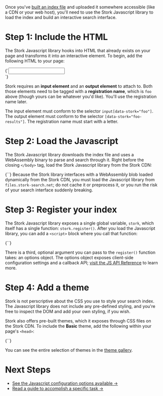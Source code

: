 
<div>

Once you've [built an index file](/docs/build) and uploaded it somewhere accessible (like a CDN or your web host), you'll need to use the Stork Javascript library to load the index and build an interactive search interface.

# Step 1: Include the HTML

The Stork Javascript library hooks into HTML that already exists on your page and transforms it into an interactive element. To begin, add the following HTML to your page:

<Codeblock lang="html">
  {`<input data-stork="foo" />
<div data-stork="foo-results"></div>`}
</Codeblock>

Stork requires an **input element** and an **output element** to attach to. Both those elements need to be tagged with a **registration name**, which is `foo` above (though yours can be whatever you'd like). You'll use the registration name later.

<DocsNote>
  The input element must conform to the selector <code>input[data-stork="foo"]</code>.<br />
  The output element must conform to the selector <code>[data-stork="foo-results"]</code>.
  The registration name must start with a letter.
</DocsNote>

</div>

# Step 2: Load the Javascript

The Stork Javascript library downloads the index file and uses a WebAssembly binary to parse and search through it. Right before the closing `</body>` tag, load the Stork Javascript library from the Stork CDN:

<Codeblock lang="html">
  {`<script src="https://files.stork-search.net/stork.js"></script>`}
</Codeblock>

<DocsNote>
  Because the Stork library interfaces with a WebAssembly blob loaded dynamically from the Stork CDN, you must load the Javascript library from <code>files.stork-search.net</code>; do not cache it or preprocess it, or you run the risk of your search interface suddenly breaking.
</DocsNote>

# Step 3: Register your index

The Stork Javascript library exposes a single global variable, `stork`, which itself has a single function: `stork.register()`. After you load the Javascript library, you can add a `<script>` block where you call that function:

<Codeblock lang="html">
  {`<script>
    stork.register("foo", "https://your-url.com/index-file");
</script>`}
</Codeblock>

There is a third, optional argument you can pass to the `register()` function takes: an options object. The options object exposes client-side configuration settings and a callback API; [visit the JS API Reference](/docs/js-ref) to learn more.

# Step 4: Add a theme

Stork is not perscriptive about the CSS you use to style your search index. The Javascript library does not include any pre-defined styling, and you're free to inspect the DOM and add your own styling, if you wish.

Stork also offers pre-built themes, which it exposes through CSS files on the Stork CDN. To include the **Basic** theme, add the following within your page's `<head>`:

<Codeblock lang="html">
  {`<link rel="stylesheet" href="https://files.stork-search.net/basic.css" />`}
</Codeblock>

You can see the entire selection of themes in the [theme gallery](/themes).

# Next Steps

- [See the Javascript configuration options available →](/docs/js-ref)
- [Read a guide to accomplish a specific task →](/docs)
